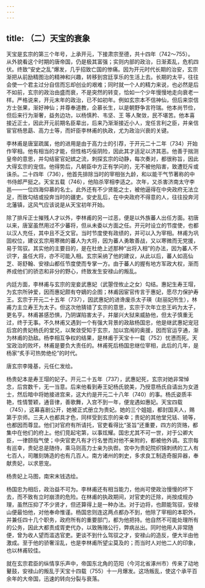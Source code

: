 ```yaml
---
---
---
```

title: （二）天宝的衰象
---



天宝是玄宗的第三个年号，上承开元，下接肃宗至德，共十四年（742～755）。从外貌看这个时期的唐帝国，仍是极其富强；实则内部的政治，日渐紊乱，危机四伏。终致“安史之乱”爆发，几乎招致亡国的惨痛。因为开元时代长期的治安，玄宗渐把从前励精图治的精神和兴趣，转移到宫廷享乐的生活上去。长期的太平，往往会使一个君主过分自信而忘却创业的艰难；同时就一个人的精力来说，也必然是后不如前，玄宗的政治由盛而衰，不是突然的转变，恰如一个少年慢慢地走向衰老一样。严格说来，开元末年的政治，已不如初年。例如玄宗本不信神仙，但后来崇信方士张果，渐好神仙；并尊奉道教，企慕长生，以是朝野争言符瑞。他本尚节俭，但后来行为渐奢，益务边功，以杨慎矜、韦坚、王 等人聚敛，民不堪苦。他本喜接近正士，因此开元前期名臣辈出，后来乃渐渐接近小人，宠任言利之臣，并亲信宦官杨思勗、高力士等，而奸臣李林甫的执政，尤为政治兴衰的关键。

李林甫是唐室疏属，他的进用是由于高力士的引荐，于开元二十二年（734）开始作宰相。他有相当的才能，但性格巧佞阴险，因此其才适足以济其恶。他善于揣测皇帝的意思，并勾结宦官妃嫔之流，刺探玄宗的动静，每次奏对，都很称旨，因此大得玄宗的宠信。他得势后，凡朝臣中方正有学问的，无不被他陷害，致遭贬斥或诛杀。二十四年（736），他首先排除当时的宰相张九龄，和以能干气节著称的中书侍郎严挺之。天宝五载（746），他陷杀宰相李适之。次年，又杀害济南太守李邕——一位四海仰慕的名士。此外还有不少贤能之士，被他逼得在中央政府无法立足，而致勾结或投奔当时的疆吏。安史乱后，在中央政府不得意的人，往往投奔河北藩镇，这风气应该说是从天宝初年开始。

除了排斥正士摧残人才以外，李林甫的另一过恶，便是以外族蕃人出任方面。初唐以来，唐室虽然用过不少蕃将，但从未委以方面之任。开元时设立的节度使，也都以汉人充任，其中且不乏文官。当时节度使有政绩的，并可以入为宰相。林甫为巩固权位，建议玄宗用寒微的蕃人为大将，因为蕃人勇敢善战，又以寒微而无党援，易于驾驭。其实他的主要目的，是在杜绝上述那种“出将入相”的办法，因为蕃人不识字，虽任大将，亦不可能入相。玄宗采纳了他的建议，从此以后，蕃人如高仙芝、哥舒翰、安禄山都任节度使而专掌一方。由于蕃人的握有地方军政大权，渐而养成他们的骄恣和非分的野心，终致发生安禄山的叛乱。

内廷方面，李林甫与玄宗的宠妾武惠妃（武曌侄攸止之女）勾结。惠妃生寿王瑁，为玄宗所钟爱，因而惠妃颇有夺嫡的企图；林甫因宦官传言于惠妃，愿尽力保护寿王。玄宗于开元二十五年（737），因武惠妃的进谗废杀太子瑛（赵丽妃所生），林甫力主立寿王为太子。但这次他猜错了玄宗的意思，玄宗于次年立忠王屿为太子，更名亨。林甫甚感恐惧，乃阴谋陷害太子，并屡兴大狱来威胁他，但太子慎重无过，终于无事。不久林甫又遇到一个有强大背景的政敌杨国忠，他是继武惠妃宠冠后宫的贵妃杨氏的堂兄，以聚敛受知于玄宗，加以宫闱的奥援，因而官运亨通，渐为林甫的劲敌。杨李相互争权的结果，是林甫于天宝十一载（752）忧懑而死。天宝政治的败坏，林甫是要负大责任的。林甫死后杨国忠继位宰相，此后的几年，是杨家“炙手可热势绝伦”的时代。

唐玄宗李隆基，元任仁发绘。

杨贵妃本是寿王瑁的妃子。开元二十五年（737），武惠妃死，玄宗对她非常悼念，后宫数千，无一当意。后来他看到寿王妃杨氏貌美，乃授意杨氏自请出为女道士，然后暗中将她接进宫来，这大约是开元二十八年（740）的事。杨氏姿质丰艳，性情警颖，通音律，善歌舞，入宫不到一年，便宠遇如惠妃。天宝四载（745），这幕喜剧公开，她被正式册立为贵妃。她的三个姐姐，都封国夫人，赐第于京师。三夫人也都具才色，同样受到玄宗的亲幸；贵妃的其他堂兄铦、锜等，也都因而尊显。他们对官府有所请托，官吏看得比“圣旨”还重要，四方的货赂，都集中在他们的府上。他们竞起宅第，以事炫耀。国忠尤其不可一世，对于公卿大臣，一律颐指气使；中央官吏凡有才行名誉而对他不亲附的，都被他外调。玄宗每有巡幸，贵妃总是随侍，乘马则高力士亲为执辔。宫中为贵妃院织锦刺绣的工人有七百人，司雕刻铸造的也有几百人。南方诸州的刺史，多求良工制造奇服异器，奉献贵妃，以求恩宠。

杨贵妃上马图，南宋末钱选绘。

杨国忠为相后，政治益不可为。李林甫还有相当能力，他尚可使政治慢慢的坏下去，而不致有立时崩溃的危险。在林甫的执政期间，对官吏的迁除，尚按成规办理，虽然压抑了不少贤才，但还算得上是一种办法。对于边将，也颇能驾驭，安禄山便最怕他，对他奉命惟谨。杨国忠则连这两点都办不到，他除了宰相的本职外，并兼任四十几个职务，政府所有的重要部门，都为他把持。他自然不可能处理所有的公务，因此大都责成胥吏代办，以致贿赂公行，弊病丛出。同时他用人非常随便，曾为收人望而滥选官吏。更谈不到什么驾驭之才，安禄山的造反，便大半由他激成。至于他的骄奢淫乱，也是李林甫所望尘莫及的；而当时人对他二人的印象，也以林甫较佳。

就在玄宗君臣的纵情享乐声中，帝国东北角的范阳（今河北省涿州市）传来了动地鼙鼓，安禄山的叛乱于天宝十四载（755）十一月爆发。这场叛乱，使这个承平百余年的大帝国，迅速的转向分裂与衰落。
